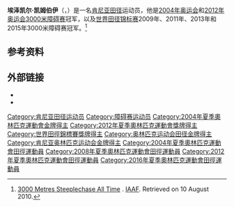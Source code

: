 {{Infobox sportsperson
| name             = Ezekiel Kemboi
| image            = Ezekiel Kemboi Moscow 2013.jpg
| image_size       = <!-- Use only when absolutely necessary -->
| alt              = 
| caption          = <small>Kemboi在[[2013年世界田径锦标赛|2013年世界田径锦标赛]]上</small>
| fullname         = Ezekiel Kemboi Cheboi<ref name=sports-reference>{{cite web|title=Ezekiel Kemboi|url=http://www.sports-reference.com/olympics/athletes/ke/ezekiel-kemboi-1.html|website=sports-reference.com|publisher=Sports Reference LLC|accessdate=2 June 2015|archive-url=https://web.archive.org/web/20151002160140/http://www.sports-reference.com/olympics/athletes/ke/ezekiel-kemboi-1.html|archive-date=2015-10-02|dead-url=yes}}</ref>
| nationality      = 肯尼亚
| birth_date       = {{birth date and age|1982|5|25|df=y}}<ref name=sports-reference/>
| birth_place      = 肯尼亚[[裂谷省|裂谷省]]Matira<ref name=sports-reference/>
| height           = {{height|m=1.75}}<ref name=sports-reference/>
| weight           = {{convert|62|kg|lbs}}<ref name=sports-reference/>
| website          = 
| sport            = [[田径|田径]]
| event            = [[3000米障碍赛|3000米障碍赛]]
| show-medals      = no
| medaltemplates   = 
{{MedalSport|男子田径}}
{{MedalCountry|{{KEN}}}}
{{MedalOlympic}}
{{MedalGold|[[2004_Summer_Olympics|2004 Athens]]|[[Athletics_at_the_2004_Summer_Olympics_–_Men's_3000_metres_steeplechase|3000 m st.]]}}
{{MedalGold|[[2012_Summer_Olympics|2012 London]]|[[Athletics_at_the_2012_Summer_Olympics_–_Men's_3000_metres_steeplechase|3000 m st.]]}}
{{MedalCompetition|[[IAAF_World_Championships_in_Athletics|World Championships]]}}
{{MedalGold|[[2009_World_Championships_in_Athletics|2009 Berlin]]|[[2009_World_Championships_in_Athletics_–_Men's_3000_metres_steeplechase|3000 m st.]]}}
{{MedalGold|[[2011_World_Championships_in_Athletics|2011 Daegu]]|[[2011_World_Championships_in_Athletics_–_Men's_3000_metres_steeplechase|3000 m st.]]}}
{{MedalGold|[[2013_World_Championships_in_Athletics|2013 Moscow]]|[[2013_World_Championships_in_Athletics_–_Men's_3000_metres_steeplechase|3000 m st.]]}}
{{MedalGold|[[2015_World_Championships_in_Athletics|2015 Beijing]]|[[2015_World_Championships_in_Athletics_–_Men's_3000_metres_steeplechase|3000 m st.]]}}
{{MedalSilver|[[2003_World_Championships_in_Athletics|2003 Paris]]|3000 m st.}}
{{MedalSilver|[[2005_World_Championships_in_Athletics|2005 Helsinki]]|3000 m st.}}
{{MedalSilver|[[2007_World_Championships_in_Athletics|2007 Osaka]]|3000 m st.}}
{{MedalCompetition|[[Commonwealth_Games|Commonwealth Games]]}}
{{MedalGold|[[2006_Commonwealth_Games|2006 Melbourne]]|3000 m st.}}
{{MedalSilver|[[2002_Commonwealth_Games|2002 Manchester]]|3000 m st.}}
{{MedalSilver|[[2010_Commonwealth_Games|2010 Delhi]]|3000 m st.}}
{{MedalBronze|[[2014_Commonwealth_Games|2014 Glasgow]]|3000 m st.}}
| updated          = 24 August 2015
}}
'''埃泽凯尔·凯姆伯伊'''（{{lang|en|Ezekiel Kemboi Cheboi}}，{{bd|1982年|5月25日||}}）是一名[[肯尼亚|肯尼亚]][[田径|田径]]运动员，他是[[2004年奥运会|2004年奥运会]]和[[2012年奥运会|2012年奥运会]][[3000米障碍赛|3000米障碍赛]]冠军，以及[[世界田径锦标赛|世界田径锦标赛]]2009年、2011年、2013年和2015年3000米障碍赛冠军。<ref>[http://www.iaaf.org/statistics/toplists/inout=o/age=n/season=0/sex=M/all=y/legal=A/disc=3KSC/detail.html 3000 Metres Steeplechase All Time] {{Wayback|url=http://www.iaaf.org/statistics/toplists/inout=o/age=n/season=0/sex=M/all=y/legal=A/disc=3KSC/detail.html |date=20121025035553 }}. [[IAAF|IAAF]]. Retrieved on 10 August 2010.</ref>

== 参考资料 ==
{{reflist}}

==外部链接==
* {{iaaf name|id=183253}}
* {{commonscat-inline|Ezekiel Kemboi}}

{{s-start}}
{{s-ach}}
{{succession box|title=肯尼亚年度运动员|before=[[David_Rudisha|David Rudisha]]|after=[[Caleb_Mwangangi_Ndiku|Caleb Mwangangi Ndiku]]|years=2013}}
{{s-end}}
{{DEFAULTSORT:Kemboi, Ezekiel}}
[[Category:肯尼亚田径运动员|Category:肯尼亚田径运动员]]
[[Category:障碍赛运动员|Category:障碍赛运动员]]
[[Category:2004年夏季奧林匹克運動會金牌得主|Category:2004年夏季奧林匹克運動會金牌得主]]
[[Category:2012年夏季奧林匹克運動會獎牌得主|Category:2012年夏季奧林匹克運動會獎牌得主]]
[[Category:世界田徑錦標賽獎牌得主|Category:世界田徑錦標賽獎牌得主]]
[[Category:奥林匹克运动会田径金牌得主|Category:奥林匹克运动会田径金牌得主]]
[[Category:肯尼亚奥林匹克运动会金牌得主|Category:肯尼亚奥林匹克运动会金牌得主]]
[[Category:2004年夏季奧林匹克運動會田徑運動員|Category:2004年夏季奧林匹克運動會田徑運動員]]
[[Category:2008年夏季奧林匹克運動會田徑運動員|Category:2008年夏季奧林匹克運動會田徑運動員]]
[[Category:2012年夏季奧林匹克運動會田徑運動員|Category:2012年夏季奧林匹克運動會田徑運動員]]
[[Category:2016年夏季奧林匹克運動會田徑運動員|Category:2016年夏季奧林匹克運動會田徑運動員]]